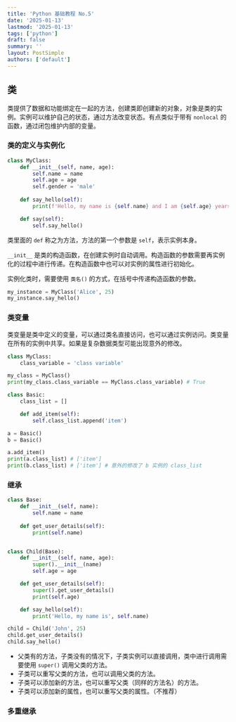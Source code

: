```yaml
---
title: 'Python 基础教程 No.5'
date: '2025-01-13'
lastmod: '2025-01-13'
tags: ['python']
draft: false
summary: ''
layout: PostSimple
authors: ['default']
---
```


<TOCInline toc={props.toc} exclude="^(练习题|基础练习|进阶练习|挑战题|参考答案).*" />


## 类

类提供了数据和功能绑定在一起的方法，创建类即创建新的对象，对象是类的实例。实例可以维护自己的状态，通过方法改变状态。有点类似于带有 `nonlocal` 的函数，通过闭包维护内部的变量。

### 类的定义与实例化

```python
class MyClass:
    def __init__(self, name, age):
        self.name = name
        self.age = age
        self.gender = 'male'
    
    def say_hello(self):
        print(f'Hello, my name is {self.name} and I am {self.age} years old.')

    def say(self):
        self.say_hello()
```

类里面的 `def` 称之为方法，方法的第一个参数是 `self`，表示实例本身。

`__init__` 是类的构造函数，在创建实例时自动调用。构造函数的参数需要再实例化的过程中进行传递。在构造函数中也可以对实例的属性进行初始化。

实例化类时，需要使用 `类名()` 的方式，在括号中传递构造函数的参数。

```python
my_instance = MyClass('Alice', 25)
my_instance.say_hello()
```

### 类变量

类变量是类中定义的变量，可以通过类名直接访问，也可以通过实例访问。类变量在所有的实例中共享。如果是复杂数据类型可能出现意外的修改。

```python
class MyClass:
    class_variable = 'class variable'

my_class = MyClass()
print(my_class.class_variable == MyClass.class_variable) # True

class Basic:
    class_list = []

    def add_item(self):
        self.class_list.append('item')

a = Basic()
b = Basic()

a.add_item()
print(a.class_list) # ['item']
print(b.class_list) # ['item'] # 意外的修改了 b 实例的 class_list
```

### 继承

```python
class Base:
    def __init__(self, name):
        self.name = name
        
    def get_user_details(self):
        print(self.name)


class Child(Base):
    def __init__(self, name, age):
        super().__init__(name)
        self.age = age

    def get_user_details(self):
        super().get_user_details()
        print(self.age)

    def say_hello(self):
        print('Hello, my name is', self.name)

child = Child('John', 25)
child.get_user_details()
child.say_hello()
```

- 父类有的方法，子类没有的情况下，子类实例可以直接调用，类中进行调用需要使用 `super()` 调用父类的方法。
- 子类可以重写父类的方法，也可以调用父类的方法。
- 子类可以添加新的方法，也可以重写父类（同样的方法名）的方法。
- 子类可以添加新的属性，也可以重写父类的属性。（不推荐）

### 多重继承

